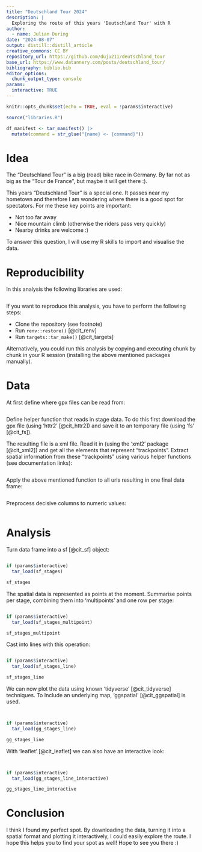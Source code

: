 ```yaml
---
title: "Deutschland Tour 2024"
description: |
  Exploring the route of this years 'Deutschland Tour' with R
author:
  - name: Julian During
date: "2024-08-07"
output: distill::distill_article
creative_commons: CC BY
repository_url: https://github.com/duju211/deutschland_tour
base_url: https://www.datannery.com/posts/deutschland_tour/
bibliography: biblio.bib
editor_options: 
  chunk_output_type: console
params:
  interactive: TRUE
---
```


```r
knitr::opts_chunk$set(echo = TRUE, eval = !params$interactive)

source("libraries.R")

df_manifest <- tar_manifest() |>
  mutate(command = str_glue("{name} <- {command}"))
```

# Idea

The "Deutschland Tour" is a big (road) bike race in Germany.
By far not as big as the "Tour de France", but maybe it will get there :).

This years "Deutschland Tour" is a special one. It passes near my hometown and
therefore I am wondering where there is a good spot for spectators.
For me these key points
are important:

* Not too far away
* Nice mountain climb (otherwise the riders pass very quickly)
* Nearby drinks are welcome :)

To answer this question, I will use my R skills to import and visualise the
data.

# Reproducibility

In this analysis the following libraries are used:

```r
```

If you want to reproduce this analysis, you have to perform the following steps:

* Clone the repository (see footnote)
* Run `renv::restore()` [@cit_renv]
* Run `targets::tar_make()` [@cit_targets]

Alternatively, you could run this analysis by copying and executing chunk by
chunk in your R session (installing the above mentioned packages manually). 

# Data

At first define where gpx files can be read from:

```r
```

Define helper function that reads in stage data. To do this first download
the gpx file (using 'httr2' [@cit_httr2]) and save it to an temporary file
(using 'fs' [@cit_fs]).

The resulting file is a xml file. Read it in 
(using the 'xml2' package [@cit_xml2])
and get all the elements that represent "trackpoints". 
Extract spatial information from these "trackpoints" using various
helper functions (see documentation links):

```r
```

Apply the above mentioned function to all urls resulting in one final data
frame:

```r
```

Preprocess decisive columns to numeric values:

```r
```

# Analysis

Turn data frame into a sf [@cit_sf] object:

```r
```

```r
if (params$interactive)
  tar_load(sf_stages)
```

```r
sf_stages
```

The spatial data is represented as points at the moment.
Summarise points per stage, combining them into 'multipoints' and one row
per stage:

```r
```

```r
if (params$interactive)
  tar_load(sf_stages_multipoint)
```

```r
sf_stages_multipoint
```

Cast into lines with this operation:

```r
```

```r
if (params$interactive)
  tar_load(sf_stages_line)
```

```r
sf_stages_line
```

We can now plot the data using known 'tidyverse' [@cit_tidyverse] techniques.
To Include an underlying map, 'ggspatial' [@cit_ggspatial] is used.

```r
```

```r
```

```r
if (params$interactive)
  tar_load(gg_stages_line)
```

```r
gg_stages_line
```

With 'leaflet' [@cit_leaflet]  we can also have an interactive look:

```r
```

```r
```

```r
if (params$interactive)
  tar_load(gg_stages_line_interactive)
```

```r
gg_stages_line_interactive
```

# Conclusion

I think I found my perfect spot. By downloading the data, turning it into
a spatial format and plotting it interactively, I could easily explore the
route. I hope this helps you to find your spot as well! Hope to see you there :)